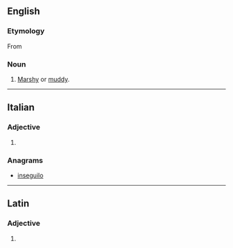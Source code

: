==English==

===Etymology===
From {{etyl|la|en}} {{m|la|ūlīginōsus||swampy, marshy}}

===Noun===
{{en-noun}}

# [[marshy|Marshy]] or [[muddy]].

----

==Italian==

===Adjective===
{{head|it|adjective form}}

# {{inflection of|it|uliginoso||f|p}}

===Anagrams===
* [[inseguilo#Italian|inseguilo]]

----

==Latin==

===Adjective===
{{la-adj-form|ūlīginōse}}

# {{inflection of|la|ūlīginōsus||voc|m|s}}